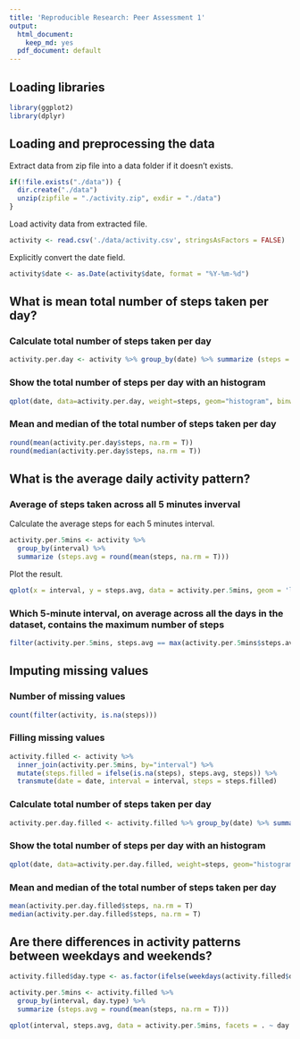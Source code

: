 ```yaml
---
title: 'Reproducible Research: Peer Assessment 1'
output:
  html_document:
    keep_md: yes
  pdf_document: default
---
```



## Loading libraries
```r
library(ggplot2)
library(dplyr)
```


## Loading and preprocessing the data

Extract data from zip file into a data folder if it doesn't exists.

```r
if(!file.exists("./data")) {
  dir.create("./data")
  unzip(zipfile = "./activity.zip", exdir = "./data")
}
```

Load activity data from extracted file.

```r
activity <- read.csv('./data/activity.csv', stringsAsFactors = FALSE)
```

Explicitly convert the date field.

```r
activity$date <- as.Date(activity$date, format = "%Y-%m-%d")
```


## What is mean total number of steps taken per day?


### Calculate total number of steps taken per day    

```r
activity.per.day <- activity %>% group_by(date) %>% summarize (steps = sum(steps))
```


### Show the total number of steps per day with an histogram

```r
qplot(date, data=activity.per.day, weight=steps, geom="histogram", binwidth=1)
```


### Mean and median of the total number of steps taken per day

```r
round(mean(activity.per.day$steps, na.rm = T))
round(median(activity.per.day$steps, na.rm = T))
```

## What is the average daily activity pattern?

### Average of steps taken across all 5 minutes inverval

Calculate the average steps for each 5 minutes interval.

```r
activity.per.5mins <- activity %>% 
  group_by(interval) %>% 
  summarize (steps.avg = round(mean(steps, na.rm = T)))
```

Plot the result.

```r
qplot(x = interval, y = steps.avg, data = activity.per.5mins, geom = 'line')
```


### Which 5-minute interval, on average across all the days in the dataset, contains the maximum number of steps

```r
filter(activity.per.5mins, steps.avg == max(activity.per.5mins$steps.avg))
```


## Imputing missing values

### Number of missing values

```r
count(filter(activity, is.na(steps)))
```


### Filling missing values

```r
activity.filled <- activity %>% 
  inner_join(activity.per.5mins, by="interval") %>%
  mutate(steps.filled = ifelse(is.na(steps), steps.avg, steps)) %>%
  transmute(date = date, interval = interval, steps = steps.filled)
```


### Calculate total number of steps taken per day    

```r
activity.per.day.filled <- activity.filled %>% group_by(date) %>% summarize (steps = sum(steps))
```


### Show the total number of steps per day with an histogram

```r
qplot(date, data=activity.per.day.filled, weight=steps, geom="histogram", binwidth=1)
```


### Mean and median of the total number of steps taken per day

```r
mean(activity.per.day.filled$steps, na.rm = T)
median(activity.per.day.filled$steps, na.rm = T)
```


## Are there differences in activity patterns between weekdays and weekends?

```r
activity.filled$day.type <- as.factor(ifelse(weekdays(activity.filled$date) %in% c("Saturday","Sunday"), 'weekend', 'weekday'))

activity.per.5mins <- activity.filled %>% 
  group_by(interval, day.type) %>% 
  summarize (steps.avg = round(mean(steps, na.rm = T)))

qplot(interval, steps.avg, data = activity.per.5mins, facets = . ~ day.type, geom='line')
```
